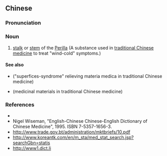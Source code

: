 {{also|苏梗}}
==Chinese==
{{zh-forms|s=苏梗}}

===Pronunciation===
{{zh-pron
|m=sūgěng
|cat=n
}}

===Noun===
{{zh-noun}}

# [[stalk]] or [[stem]] of the [[Perilla]] (A substance used in [[traditional Chinese medicine]] to treat "wind-cold" symptoms.)

====See also====
* {{l|zh|解表藥}} ("superfices-syndrome" relieving materia medica in traditional Chinese medicine)
* {{l|zh|藥材}} (medicinal materials in traditional Chinese medicine)

===References===
* {{pedialite|蘇梗|lang=zh}}
* Nigel Wiseman, "English-Chinese Chinese-English Dictionary of Chinese Medicine", 1995. ISBN 7-5357-1656-3.
* http://www.trade.gov.bt/administration/mktbriefs/10.pdf
* http://www.koreantk.com/en/m_sta/med_stat_search.jsp?searchGbn=statis
* http://www1.dict.li